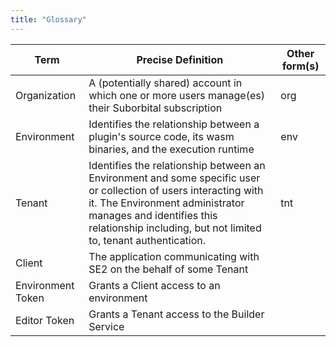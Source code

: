 ```yaml
---
title: "Glossary"
---
```


| Term              | Precise Definition                                                                                                                                                                                                                                 | Other form(s) |
| ----------------- | -------------------------------------------------------------------------------------------------------------------------------------------------------------------------------------------------------------------------------------------------- | ------------- |
| Organization      | A (potentially shared) account in which one or more users manage(es) their Suborbital subscription                                                                                                                                                 | org           |
| Environment       | Identifies the relationship between a plugin's source code, its wasm binaries, and the execution runtime                                                                                                                                           | env           |
| Tenant            | Identifies the relationship between an Environment and some specific user or collection of users interacting with it. The Environment administrator manages and identifies this relationship including, but not limited to, tenant authentication. | tnt           |
| Client            | The application communicating with SE2 on the behalf of some Tenant                                                                                                                                                                                |               |
| Environment Token | Grants a Client access to an environment                                                                                                                                                                                                           |               |
| Editor Token      | Grants a Tenant access to the Builder Service                                                                                                                                                                                                      |               |